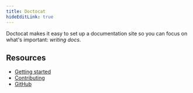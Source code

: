 ```yaml
---
title: Doctocat
hideEditLink: true
---
```




Doctocat makes it easy to set up a documentation site so you can focus on what's important: _writing docs_.

## Resources

- [Getting started](/getting-started)
- [Contributing](/contributing)
- [GitHub](https://github.com/primer/doctocat)
